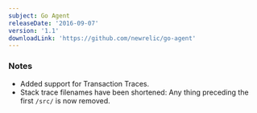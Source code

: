 ```yaml
---
subject: Go Agent
releaseDate: '2016-09-07'
version: '1.1'
downloadLink: 'https://github.com/newrelic/go-agent'
---
```


### Notes

* Added support for Transaction Traces.
* Stack trace filenames have been shortened: Any thing preceding the first `/src/` is now removed.
